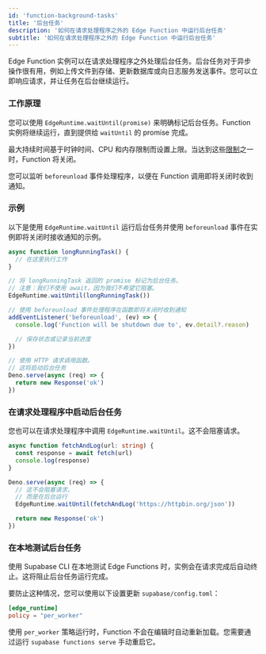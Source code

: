 ```yaml
---
id: 'function-background-tasks'
title: '后台任务'
description: '如何在请求处理程序之外的 Edge Function 中运行后台任务'
subtitle: '如何在请求处理程序之外的 Edge Function 中运行后台任务'
---
```


Edge Function 实例可以在请求处理程序之外处理后台任务。后台任务对于异步操作很有用，例如上传文件到存储、更新数据库或向日志服务发送事件。您可以立即响应请求，并让任务在后台继续运行。

### 工作原理

您可以使用 `EdgeRuntime.waitUntil(promise)` 来明确标记后台任务。Function 实例将继续运行，直到提供给 `waitUntil` 的 promise 完成。

最大持续时间基于时钟时间、CPU 和内存限制而设置上限。当达到这些[限制](/docs/guides/functions/limits)之一时，Function 将关闭。

您可以监听 `beforeunload` 事件处理程序，以便在 Function 调用即将关闭时收到通知。

### 示例

以下是使用 `EdgeRuntime.waitUntil` 运行后台任务并使用 `beforeunload` 事件在实例即将关闭时接收通知的示例。

```ts
async function longRunningTask() {
  // 在这里执行工作
}

// 将 longRunningTask 返回的 promise 标记为后台任务。
// 注意：我们不使用 await，因为我们不希望它阻塞。
EdgeRuntime.waitUntil(longRunningTask())

// 使用 beforeunload 事件处理程序在函数即将关闭时收到通知
addEventListener('beforeunload', (ev) => {
  console.log('Function will be shutdown due to', ev.detail?.reason)

  // 保存状态或记录当前进度
})

// 使用 HTTP 请求调用函数。
// 这将启动后台任务
Deno.serve(async (req) => {
  return new Response('ok')
})
```

### 在请求处理程序中启动后台任务

您也可以在请求处理程序中调用 `EdgeRuntime.waitUntil`。这不会阻塞请求。

```ts
async function fetchAndLog(url: string) {
  const response = await fetch(url)
  console.log(response)
}

Deno.serve(async (req) => {
  // 这不会阻塞请求，
  // 而是在后台运行
  EdgeRuntime.waitUntil(fetchAndLog('https://httpbin.org/json'))

  return new Response('ok')
})
```

### 在本地测试后台任务

使用 Supabase CLI 在本地测试 Edge Functions 时，实例会在请求完成后自动终止。这将阻止后台任务运行完成。

要防止这种情况，您可以使用以下设置更新 `supabase/config.toml`：

```toml
[edge_runtime]
policy = "per_worker"
```

使用 `per_worker` 策略运行时，Function 不会在编辑时自动重新加载。您需要通过运行 `supabase functions serve` 手动重启它。